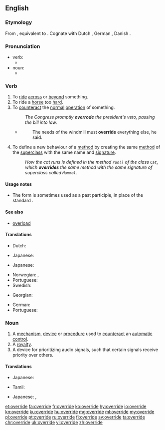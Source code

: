 ==English==

===Etymology===
From {{etyl|enm|en}} {{m|enm|overriden}}, equivalent to {{prefix|over|ride|lang=en}}. Cognate with Dutch {{m|nl|overrijden}}, German {{m|de|überreiten}}, Danish {{m|da|override}}.

===Pronunciation===
* verb:
** {{IPA|/əʊ.vəˈraɪd/|lang=en}}
* noun:
** {{IPA|/ˈəʊ.və.raɪd/|lang=en}}

===Verb===
{{en-verb|overrides|overriding|overrode|overridden}}

# To [[ride]] [[across]] or [[beyond]] something.
# To ride a [[horse]] too [[hard]].
# To [[counteract]] the [[normal]] [[operation]] of something.
#: ''The Congress promptly '''overrode''' the president's veto, passing the bill into law''.
#* {{RQ:Orwell Animal Farm|6}}
#*: The needs of the windmill must '''override''' everything else, he said.
# {{context|programming|object-oriented|lang=en}} To define a new behaviour of a [[method]] by creating the same [[method]] of the [[superclass]] with the same name and [[signature]].
#: ''How the cat runs is defined in the method <code>run()</code> of the class <code>Cat</code>, which '''overrides''' the same method with the same signature of superclass called <code>Mammal</code>.''

====Usage notes====
* The form {{term|overrode|lang=en}} is sometimes used as a past participle, in place of the standard {{term|overridden|lang=en}}.

====See also====
* {{sense|programming}} [[overload]]

====Translations====
{{trans-top|to ride across or beyond something}}
{{trans-mid}}
{{trans-bottom}}

{{trans-top|to ride a horse too hard}}
* Dutch: {{t|nl|afjakkeren}}
{{trans-mid}}
* Japanese: {{t+|ja|酷使|alt=酷使する|tr=kokushi suru}}
{{trans-bottom}}

{{trans-top|to counteract the normal operation of something}}
* Japanese: {{t|ja|覆す|tr=kutsugaesu}}
{{trans-mid}}
* Norwegian: {{t|no|motvirke}}, {{t|no|overstyre}}
* Portuguese: {{t+|pt|sobrepor}}
* Swedish: {{t|sv|åsidosätta}}
{{trans-bottom}}

{{trans-top|(software) To define a new behaviour of a [[method]]}}
* Georgian: {{t|ka|გადაფარვა|sc=Geor}}
{{trans-mid}}
* German: {{t+|de|überschreiben}}
* Portuguese: {{t+|pt|sobrepor}}
{{trans-bottom}}

===Noun===
{{en-noun}}

# A [[mechanism]], [[device]] or [[procedure]] used to [[counteract]] an [[automatic]] [[control]].
# A [[royalty]].
# A device for prioritizing audio signals, such that certain signals receive priority over others.

====Translations====
{{trans-top|A mechanism, device or procedure used to counteract an automatic control}}
* Japanese: {{t|ja|オーバーライド|tr=ōbāraido}}
{{trans-mid}}
* Tamil: {{t|ta|ரத்து செய்தல்|sc=Taml}}
{{trans-bottom}}

{{trans-top|A royalty}}
* Japanese: {{t+|ja|優先|tr=yūsen}}, {{t+|ja|優待|tr=yūtai}}
{{trans-mid}}
{{trans-bottom}}

{{trans-top|A device for prioritizing audio signals}}
{{trans-mid}}
{{trans-bottom}}

[[et:override]]
[[fa:override]]
[[fr:override]]
[[ko:override]]
[[hy:override]]
[[io:override]]
[[kn:override]]
[[ku:override]]
[[hu:override]]
[[mg:override]]
[[ml:override]]
[[my:override]]
[[pl:override]]
[[pt:override]]
[[ru:override]]
[[fi:override]]
[[sv:override]]
[[ta:override]]
[[chr:override]]
[[uk:override]]
[[vi:override]]
[[zh:override]]